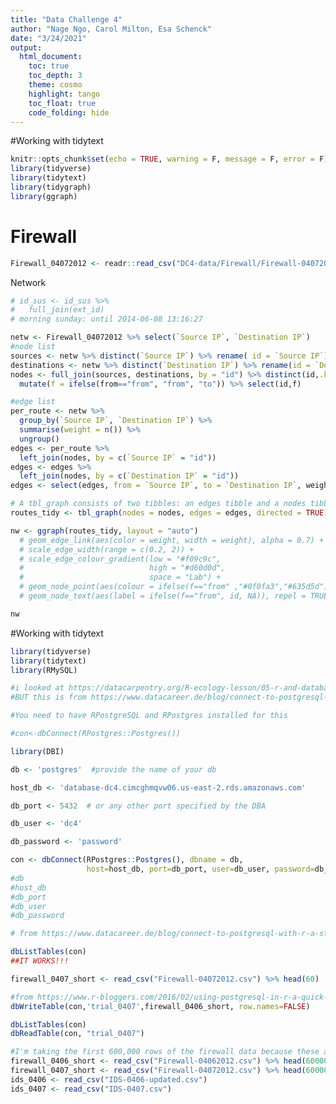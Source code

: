 ```yaml
---
title: "Data Challenge 4"
author: "Nage Ngo, Carol Milton, Esa Schenck"
date: "3/24/2021"
output:   
  html_document:
    toc: true
    toc_depth: 3
    theme: cosmo
    highlight: tango
    toc_float: true
    code_folding: hide
---
```


#Working with tidytext

```r
knitr::opts_chunk$set(echo = TRUE, warning = F, message = F, error = F)
library(tidyverse)
library(tidytext)
library(tidygraph)
library(ggraph)
```

# Firewall 

```r
Firewall_04072012 <- readr::read_csv("DC4-data/Firewall/Firewall-04072012.csv")
```

Network 

```r
# id_sus <- id_sus %>%
#   full_join(ext_id)
# morning sunday: until 2014-06-08 13:16:27	

netw <- Firewall_04072012 %>% select(`Source IP`, `Destination IP`)
#node list
sources <- netw %>% distinct(`Source IP`) %>% rename( id = `Source IP`) %>% mutate(from = "from")
destinations <- netw %>% distinct(`Destination IP`) %>% rename(id = `Destination IP`)
nodes <- full_join(sources, destinations, by = "id") %>% distinct(id,.keep_all=T) %>% 
  mutate(f = ifelse(from=="from", "from", "to")) %>% select(id,f)

#edge list
per_route <- netw %>%  
  group_by(`Source IP`, `Destination IP`) %>%
  summarise(weight = n()) %>% 
  ungroup()
edges <- per_route %>% 
  left_join(nodes, by = c(`Source IP` = "id"))
edges <- edges %>% 
  left_join(nodes, by = c(`Destination IP` = "id"))
edges <- select(edges, from = `Source IP`, to = `Destination IP`, weight)
```

```r
# A tbl_graph consists of two tibbles: an edges tibble and a nodes tibble
routes_tidy <- tbl_graph(nodes = nodes, edges = edges, directed = TRUE) 

nw <- ggraph(routes_tidy, layout = "auto") 
  # geom_edge_link(aes(color = weight, width = weight), alpha = 0.7) + 
  # scale_edge_width(range = c(0.2, 2)) +
  # scale_edge_colour_gradient(low = "#f09c9c",
  #                            high = "#d60d0d",
  #                            space = "Lab") +
  # geom_node_point(aes(colour = ifelse(f=="from" ,"#0f0fa3","#635d5d")), show.legend = FALSE) + theme_graph()+
  # geom_node_text(aes(label = ifelse(f=="from", id, NA)), repel = TRUE) 

nw
```

#Working with tidytext

```r
library(tidyverse)
library(tidytext)
library(RMySQL)
```

```r
#i looked at https://datacarpentry.org/R-ecology-lesson/05-r-and-databases.html#introduction
#BUT this is from https://www.datacareer.de/blog/connect-to-postgresql-with-r-a-step-by-step-example/

#You need to have RPostgreSQL and RPostgres installed for this

#con<-dbConnect(RPostgres::Postgres())

library(DBI)
```
```r
db <- 'postgres'  #provide the name of your db

host_db <- 'database-dc4.cimcghmqvw06.us-east-2.rds.amazonaws.com'  

db_port <- 5432  # or any other port specified by the DBA

db_user <- 'dc4'

db_password <- 'password'

con <- dbConnect(RPostgres::Postgres(), dbname = db, 
                 host=host_db, port=db_port, user=db_user, password=db_password)
#db
#host_db
#db_port
#db_user
#db_password
```

```r
# from https://www.datacareer.de/blog/connect-to-postgresql-with-r-a-step-by-step-example/

dbListTables(con)
##IT WORKS!!!
```

```r
firewall_0407_short <- read_csv("Firewall-04072012.csv") %>% head(60)
```

```r
#from https://www.r-bloggers.com/2016/02/using-postgresql-in-r-a-quick-how-to/
dbWriteTable(con,'trial_0407',firewall_0406_short, row.names=FALSE)
```

```r
dbListTables(con)
dbReadTable(con, "trial_0407")
```



```r
#I'm taking the first 600,000 rows of the firewall data because these are MASSIVE files and R will crash. I'm thinking once we're sure what we're going to do and have done some exploratory stuff, then we can make R do it with the full rows and be prepared for it to take a while (or alternatively we can use tableau, or think about using a database)
firewall_0406_short <- read_csv("Firewall-04062012.csv") %>% head(600000)
firewall_0407_short <- read_csv("Firewall-04072012.csv") %>% head(600000)
ids_0406 <- read_csv("IDS-0406-updated.csv")
ids_0407 <- read_csv("IDS-0407.csv")
```

